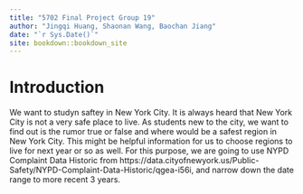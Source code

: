 ```yaml
--- 
title: "5702 Final Project Group 19"
author: "Jingqi Huang, Shaonan Wang, Baochan Jiang"
date: "`r Sys.Date()`"
site: bookdown::bookdown_site
---
```


# Introduction

We want to studyn saftey in New York City. It is always heard that New York City is not a very safe place to live. As students new to the city, we want to find out is the rumor true or false and where would be a safest region in New York City. This might be helpful information for us to choose regions to live for next year or so as well. For this purpose, we are going to use NYPD Complaint Data Historic from https://data.cityofnewyork.us/Public-Safety/NYPD-Complaint-Data-Historic/qgea-i56i, and narrow down the date range to more recent 3 years.